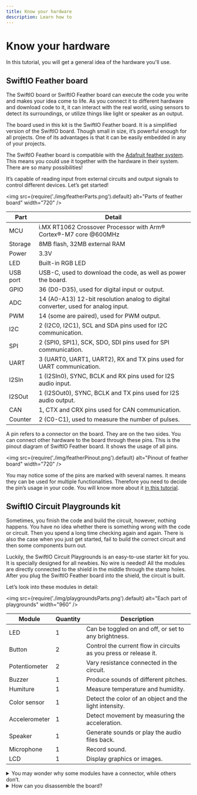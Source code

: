```yaml
---
title: Know your hardware
description: Learn how to
---
```


# Know your hardware

In this tutorial, you will get a general idea of the hardware you'll use.

## SwiftIO Feather board

The SwiftIO board or SwiftIO Feather board can execute the code you write and makes your idea come to life. As you connect it to different hardware and download code to it, it can interact with the real world, using sensors to detect its surroundings, or utilize things like light or speaker as an output.

The board used in this kit is the SwiftIO Feather board. It is a simplified version of the SwiftIO board. Though small in size, it’s powerful enough for all projects. One of its advantages is that it can be easily embedded in any of your projects. 

The SwiftIO Feather board is compatible with the [Adafruit feather system](https://learn.adafruit.com/adafruit-feather). This means you could use it together with the hardware in their system. There are so many possibilities! 

It’s capable of reading input from external circuits and output signals to control different devices. Let’s get started!

<img
  src={require('./img/featherParts.png').default}
  alt="Parts of feather board" width="720"
/>

| Part | Detail |
| --- | ------- |
| MCU | i.MX RT1062 Crossover Processor with Arm® Cortex®-M7 core @600MHz |
| Storage | 8MB flash, 32MB external RAM |
| Power | 3.3V |
| LED | Built-in RGB LED |
| USB port | USB-C, used to download the code, as well as power the board. |
| GPIO | 36 (D0-D35), used for digital input or output. |
| ADC | 14 (A0-A13) 12-bit resolution analog to digital converter, used for analog input. |
| PWM | 14 (some are paired), used for PWM output. |
| I2C | 2 (I2C0, I2C1), SCL and SDA pins used for I2C communication. |
| SPI | 2 (SPI0, SPI1), SCK, SDO, SDI pins used for SPI communication. |
| UART | 3 (UART0, UART1, UART2), RX and TX pins used for UART communication. |
| I2SIn | 1 (I2SIn0), SYNC, BCLK and RX pins used for I2S audio input. |
| I2SOut | 1 (I2SOut0), SYNC, BCLK and TX pins used for I2S audio output. |
| CAN | 1, CTX and CRX pins used for CAN communication. |
| Counter | 2 (C0-C1), used to measure the number of pulses. |


A pin refers to a connector on the board. They are on the two sides. You can connect other hardware to the board through these pins. This is the pinout diagram of SwiftIO Feather board. It shows the usage of all pins.

<img
  src={require('./img/featherPinout.png').default}
  alt="Pinout of feather board" width="720"
/>

You may notice some of the pins are marked with several names. It means they can be used for multiple functionalities. Therefore you need to decide the pin’s usage in your code. You will know more about it [in this tutorial](./basic-library).



## SwiftIO Circuit Playgrounds kit

Sometimes, you finish the code and build the circuit, however, nothing happens. You have no idea whether there is something wrong with the code or circuit. Then you spend a long time checking again and again. There is also the case when you just get started, fail to build the correct circuit and then some components burn out.

Luckily, the SwiftIO Circuit Playgrounds is an easy-to-use starter kit for you. It is specially designed for all newbies. No wire is needed! All the modules are directly connected to the shield in the middle through the stamp holes. After you plug the SwiftIO Feather board into the shield, the circuit is built.


Let’s look into these modules in detail:

<img
  src={require('./img/playgroundsParts.png').default}
  alt="Each part of playgrounds" width="960"
/>

| Module | Quantity | Description |
| ------ | -------- | ----------- |
| LED | 1 | Can be toggled on and off, or set to any brightness. |
| Button | 2 | Control the current flow in circuits as you press or release it. |
| Potentiometer | 2 | Vary resistance connected in the circuit. |
| Buzzer | 1 | Produce sounds of different pitches. |
| Humiture | 1 | Measure temperature and humidity. |
| Color sensor | 1 | Detect the color of an object and the light intensity. |
| Accelerometer | 1 | Detect movement by measuring the acceleration. |
| Speaker | 1 | Generate sounds or play the audio files back. |
| Microphone | 1 | Record sound. |
| LCD | 1 | Display graphics or images. |



<details>
    <summary> You may wonder why some modules have a connector, while others don’t.</summary>

These connectors are provided in the event that you wish to disassemble the board. Please note that disassembly is a one way process, though, and you will not be able to reconnect the parts through the included board. Once apart, use 4-pin cables to connect the module to the shield. Some modules (the LCD, speaker, and microphone) don’t have a connector since they require more than 4 wires and don’t support 4-pin connectors. 

<img
  src={require('./img/disassembledParts.png').default}
  alt="Each part of playgrounds" width="960"
/>

:::caution Attention
Make sure not to connect these modules to the shield through the connectors since they are already connected through the board!
:::

</details>


<details>
    <summary>How can you disassemble the board?</summary>

There are several pairs of stamp holes on each module. The modules separate by cutting at these holes as shown below.

<img
  src={require('./img/disassemble.png').default}
  alt="Disassemble the kit" width="360"
/>

:::caution Attention
Once again, you cannot put the board back together and once you’ve broken it apart, you will need to connect any circuits manually using cables.
:::

</details>

